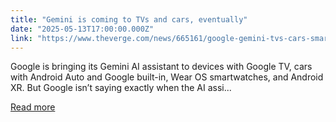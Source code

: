 ```yaml
---
title: "Gemini is coming to TVs and cars, eventually"
date: "2025-05-13T17:00:00.000Z"
link: "https://www.theverge.com/news/665161/google-gemini-tvs-cars-smartwatches-android-xr"
---
```


Google is bringing its Gemini AI assistant to devices with Google TV, cars with Android Auto and Google built-in, Wear OS smartwatches, and Android XR. But Google isn’t saying exactly when the AI assi...

[Read more](https://www.theverge.com/news/665161/google-gemini-tvs-cars-smartwatches-android-xr)
